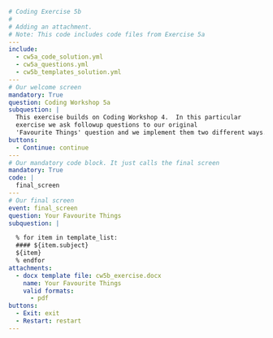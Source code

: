 ```yml
# Coding Exercise 5b
#
# Adding an attachment.
# Note: This code includes code files from Exercise 5a
---
include:
  - cw5a_code_solution.yml
  - cw5a_questions.yml
  - cw5b_templates_solution.yml
---
# Our welcome screen
mandatory: True
question: Coding Workshop 5a
subquestion: |
  This exercise builds on Coding Workshop 4.  In this particular
  exercise we ask followup questions to our original
  'Favourite Things' question and we implement them two different ways.
buttons:
  - Continue: continue
---
# Our mandatory code block. It just calls the final screen
mandatory: True
code: |
  final_screen
---
# Our final screen
event: final_screen
question: Your Favourite Things
subquestion: |

  % for item in template_list:
  #### ${item.subject}
  ${item}
  % endfor
attachments:
  - docx template file: cw5b_exercise.docx
    name: Your Favourite Things
    valid formats:
      - pdf
buttons:
  - Exit: exit
  - Restart: restart
---
```